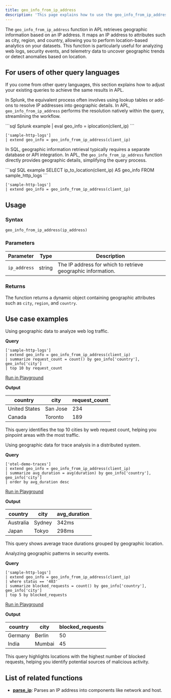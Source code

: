 ```yaml
---
title: geo_info_from_ip_address
description: 'This page explains how to use the geo_info_from_ip_address function in APL.'
---
```


The `geo_info_from_ip_address` function in APL retrieves geographic information based on an IP address. It maps an IP address to attributes such as city, region, and country, allowing you to perform location-based analytics on your datasets. This function is particularly useful for analyzing web logs, security events, and telemetry data to uncover geographic trends or detect anomalies based on location.

## For users of other query languages

If you come from other query languages, this section explains how to adjust your existing queries to achieve the same results in APL.

<AccordionGroup>
<Accordion title="Splunk SPL users">

In Splunk, the equivalent process often involves using lookup tables or add-ons to resolve IP addresses into geographic details. In APL, `geo_info_from_ip_address` performs the resolution natively within the query, streamlining the workflow.

<CodeGroup>
```sql Splunk example
| eval geo_info = iplocation(client_ip)
```

```kusto APL equivalent
['sample-http-logs']
| extend geo_info = geo_info_from_ip_address(client_ip)
```
</CodeGroup>

</Accordion>
<Accordion title="ANSI SQL users">

In SQL, geographic information retrieval typically requires a separate database or API integration. In APL, the `geo_info_from_ip_address` function directly provides geographic details, simplifying the query process.

<CodeGroup>
```sql SQL example
SELECT ip_to_location(client_ip) AS geo_info
FROM sample_http_logs
```

```kusto APL equivalent
['sample-http-logs']
| extend geo_info = geo_info_from_ip_address(client_ip)
```
</CodeGroup>

</Accordion>
</AccordionGroup>

## Usage

### Syntax

```kusto
geo_info_from_ip_address(ip_address)
```

### Parameters

| Parameter   | Type   | Description                                  |
|-------------|--------|----------------------------------------------|
| `ip_address` | string | The IP address for which to retrieve geographic information. |

### Returns

The function returns a dynamic object containing geographic attributes such as `city`, `region`, and `country`.

## Use case examples

<Tabs>
<Tab title="Log analysis">

Using geographic data to analyze web log traffic.

**Query**

```kusto
['sample-http-logs']
| extend geo_info = geo_info_from_ip_address(client_ip)
| summarize request_count = count() by geo_info['country'], geo_info['city']
| top 10 by request_count
```

[Run in Playground](https://play.axiom.co/axiom-play-qf1k/explorer?initForm=%7B%22apl%22%3A%22%5B'sample-http-logs'%5D%20%7C%20extend%20geo_info%20%3D%20geo_info_from_ip_address(client_ip)%20%7C%20summarize%20request_count%20%3D%20count()%20by%20geo_info%5B'country'%5D%2C%20geo_info%5B'city'%5D%20%7C%20top%2010%20by%20request_count%22%7D)

**Output**

| country       | city        | request_count |
|---------------|-------------|---------------|
| United States | San Jose    | 234           |
| Canada        | Toronto     | 189           |

This query identifies the top 10 cities by web request count, helping you pinpoint areas with the most traffic.

</Tab>
<Tab title="OpenTelemetry traces">

Using geographic data for trace analysis in a distributed system.

**Query**

```kusto
['otel-demo-traces']
| extend geo_info = geo_info_from_ip_address(client_ip)
| summarize avg_duration = avg(duration) by geo_info['country'], geo_info['city']
| order by avg_duration desc
```

[Run in Playground](https://play.axiom.co/axiom-play-qf1k/explorer?initForm=%7B%22apl%22%3A%22%5B'otel-demo-traces'%5D%20%7C%20extend%20geo_info%20%3D%20geo_info_from_ip_address(client_ip)%20%7C%20summarize%20avg_duration%20%3D%20avg(duration)%20by%20geo_info%5B'country'%5D%2C%20geo_info%5B'city'%5D%20%7C%20order%20by%20avg_duration%20desc%22%7D)

**Output**

| country       | city        | avg_duration |
|---------------|-------------|--------------|
| Australia     | Sydney      | 342ms        |
| Japan         | Tokyo       | 298ms        |

This query shows average trace durations grouped by geographic location.

</Tab>
<Tab title="Security logs">

Analyzing geographic patterns in security events.

**Query**

```kusto
['sample-http-logs']
| extend geo_info = geo_info_from_ip_address(client_ip)
| where status == '403'
| summarize blocked_requests = count() by geo_info['country'], geo_info['city']
| top 5 by blocked_requests
```

[Run in Playground](https://play.axiom.co/axiom-play-qf1k/explorer?initForm=%7B%22apl%22%3A%22%5B'sample-http-logs'%5D%20%7C%20extend%20geo_info%20%3D%20geo_info_from_ip_address(client_ip)%20%7C%20where%20status%20%3D%3D%20'403'%20%7C%20summarize%20blocked_requests%20%3D%20count()%20by%20geo_info%5B'country'%5D%2C%20geo_info%5B'city'%5D%20%7C%20top%205%20by%20blocked_requests%22%7D)

**Output**

| country       | city        | blocked_requests |
|---------------|-------------|------------------|
| Germany       | Berlin      | 50               |
| India         | Mumbai      | 45               |

This query highlights locations with the highest number of blocked requests, helping you identify potential sources of malicious activity.

</Tab>
</Tabs>

## List of related functions

- [**parse_ip**](/apl/string-functions/parse_ip-function): Parses an IP address into components like network and host.